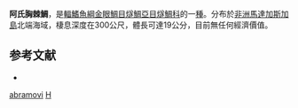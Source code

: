 {{Speciesbox
| name = 阿氏胸棘鯛
| image = 
| image_width = 
| status = NE
| status_system = IUCN3.1
| genus = Hoplostethus
| species = abramovi
| authority = [[Kotlyar|Kotlyar]], 1986
| synonyms = 
}}
'''阿氏胸棘鯛'''，是[[輻鰭魚綱|輻鰭魚綱]][[金眼鯛目|金眼鯛目]][[燧鯛亞目|燧鯛亞目]][[燧鯛科|燧鯛科]]的一[[種|種]]。分布於[[非洲|非洲]][[馬達加斯加島|馬達加斯加島]]北端海域，棲息深度在300公尺，體長可達19公分，目前無任何經濟價值。

==参考文献==
*{{FishBase_species|genus=Hoplostethus|species=abramovi|year=2011|month=12}}
{{Taxonbar|from=Q3147117}}

[[Category:胸棘鯛屬|abramovi]]
[[Category:1986年描述的魚類|H]]